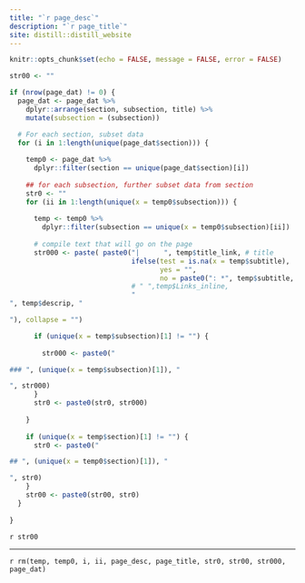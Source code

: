 ```yaml
---
title: "`r page_desc`"
description: "`r page_title`"
site: distill::distill_website
---
```


```r
knitr::opts_chunk$set(echo = FALSE, message = FALSE, error = FALSE)
```


```r
str00 <- ""

if (nrow(page_dat) != 0) {
  page_dat <- page_dat %>% 
    dplyr::arrange(section, subsection, title) %>%
    mutate(subsection = (subsection))

  # For each section, subset data
  for (i in 1:length(unique(page_dat$section))) {
    
    temp0 <- page_dat %>% 
      dplyr::filter(section == unique(page_dat$section)[i])
    
    ## for each subsection, further subset data from section
    str0 <- ""
    for (ii in 1:length(unique(x = temp0$subsection))) {
      
      temp <- temp0 %>% 
        dplyr::filter(subsection == unique(x = temp0$subsection)[ii])
      
      # compile text that will go on the page
      str000 <- paste( paste0("|      ", temp$title_link, # title
                              ifelse(test = is.na(x = temp$subtitle), 
                                     yes = "", 
                                     no = paste0(": *", temp$subtitle, "*")), # subtitle
                              # " ",temp$Links_inline,
                              "
", temp$descrip, "

"), collapse = "")

      if (unique(x = temp$subsection)[1] != "") {
        
        str000 <- paste0("

### ", (unique(x = temp$subsection)[1]), "

", str000)
      }
      str0 <- paste0(str0, str000)
      
    }
    
    if (unique(x = temp$section)[1] != "") {
      str0 <- paste0("

## ", (unique(x = temp0$section)[1]), "

", str0)
    }
    str00 <- paste0(str00, str0)
  }
  
}
```

`r str00 `

```{=html}
<script>
function myFunction() {
var input, filter, table, tr, td, i, txtValue;
input = document.getElementById("myInput");
filter = input.value.toUpperCase();
table = document.getElementById("myTable");
tr = table.getElementsByTagName("tr");
for (i = 0; i < tr.length; i++) {
td = tr[i].getElementsByTagName("td")[1];
if (td) {
txtValue = td.textContent || td.innerText;
if (txtValue.toUpperCase().indexOf(filter) > -1) {
tr[i].style.display = "";
} else {
tr[i].style.display = "none";
}
}       
}
}
</script>
```


-----------------------------------

`r rm(temp, temp0, i, ii, page_desc, page_title, str0, str00, str000, page_dat)`